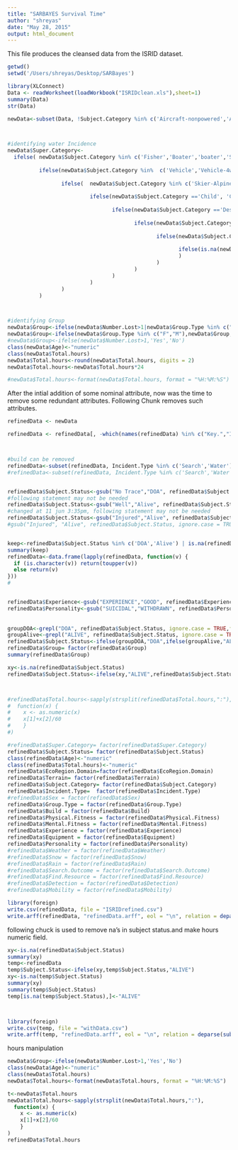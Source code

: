 ```yaml
---
title: "SARBAYES Survival Time"
author: "shreyas"
date: "May 28, 2015"
output: html_document
---
```

This file produces the cleansed data from the ISRID dataset.

```r
getwd()
setwd('/Users/shreyas/Desktop/SARBayes')

library(XLConnect)
Data <- readWorksheet(loadWorkbook("ISRIDclean.xls"),sheet=1)
summary(Data)
str(Data)
```

```r



newData<-subset(Data, !Subject.Category %in% c('Aircraft-nonpowered','Aircraft','Abduction' ) )



#identifying water Incidence
newData$Super.Category<-
  ifelse( newData$Subject.Category %in% c('Fisher','Boater','boater','Swimmer','Diver'), 'Water', 
          
          ifelse(newData$Subject.Category %in%  c('Vehicle','Vehicle-4wd','Motorcycle','Vehicle-Left','Mountain Biker','ATV'), 'Vehicle',
                 
                 ifelse(  newData$Subject.Category %in% c('Skier-Alpine','Snowboarder','Skier-Nordic','Snowmobile','Skier','Snowshoer','Ice Skater'), 'Snow',
                          
                          ifelse(newData$Subject.Category =='Child', 'Child',
                                 
                                 ifelse(newData$Subject.Category =='Despondent', 'Despondent',
                                        
                                        ifelse(newData$Subject.Category %in%  c('Mental Retardation','Autistic','Substance Abuse','Psychotic','Dementia'), 'Other Mental issues',
                                               
                                               ifelse(newData$Subject.Category =='Dementia', 'Dementia', 
                                                      
                                                      ifelse(is.na(newData$Subject.Category) , 'uncategorized', 'outDoor')
                                                      )
                                               )
                                        )
                                 )
                          )
                 )
          )



#identifying Group
newData$Group<-ifelse(newData$Number.Lost>1|newData$Group.Type %in% c("AC","MM","FF","MF"),'Yes','No')
newData$Group<-ifelse(newData$Group.Type %in% c("F","M"),newData$Group,"Yes")
#newData$Group<-ifelse(newData$Number.Lost>1,'Yes','No')
class(newData$Age)<-"numeric"
class(newData$Total.hours)
newData$Total.hours<-round(newData$Total.hours, digits = 2)
newData$Total.hours<-newData$Total.hours*24

#newData$Total.hours<-format(newData$Total.hours, format = "%H:%M:%S")
```



After the intial addition of some nominal attribute, now was the time to remove some redundant attributes. Following Chunk removes such attributes.
```r

refinedData <- newData

refinedData <- refinedData[, -which(names(refinedData) %in% c("Key.","Incident.Date","Data.Source","Key.	","Mission..","City","County","EcoRegion.Division","Population.Density","Subject.Sub.Category","Clothing","Survival.training","Notify.hours","Search.hours","LKP.Type","LKP.Coord...N.S.","LKP.Coord...E.W.","Destination.Coord...N.S.","Destination.Coord...E.W.","Wind..kph.","Investigative.Find","Suspended","Medical","Subject.Found.feature","Found.Secondary","Find.Resource	Detection","Responsivenss","Lost.Strategy","Elevation.Change..ft.","Mobile..hours.","Distance.IPP..km.","Distance.IPP..miles.","Distance.Invest...km.","Distance.Invest...miles.","Track.Offset..m.","Find.Coord..N.S.","Find.Coord..E.W.","Dispersion.Angle..ÃŽ..Ã‚.","Mission.Close","Mission.Cause","Rescue.Method","Total.Air.Hours","Total.Dog.Hours","Total.Personnel","Total.Man.Hours","Total.Cost","Mission.Contact","Mission.Contact..","Comments","Scenario","Subject.Activity","Number.Lost","Search.Outcome","Find.Resource","Detection","Mobility","Subject.Category","Dispersion.Angle..Î..Â.","Sex","Weather","Snow"	,"Rain"))]



#build can be removed
refinedData<-subset(refinedData, Incident.Type %in% c('Search','Water')|is.na(Incident.Type))
#refinedData<-subset(refinedData, Incident.Type %in% c('Search','Water'))


refinedData$Subject.Status<-gsub("No Trace","DOA", refinedData$Subject.Status)
#following statement may not be needed
refinedData$Subject.Status<-gsub("Well","Alive", refinedData$Subject.Status)
#changed at 11 jun 3:35pm, following statement may not be needed
refinedData$Subject.Status<-gsub("Injured","Alive", refinedData$Subject.Status)
#gsub("Injured", "Alive", refinedData$Subject.Status, ignore.case = TRUE, perl = FALSE,fixed = FALSE, useBytes = FALSE)


keep<-refinedData$Subject.Status %in% c('DOA','Alive') | is.na(refinedData$Subject.Status)
summary(keep)
refinedData<-data.frame(lapply(refinedData, function(v) {
  if (is.character(v)) return(toupper(v))
  else return(v)
}))
#


refinedData$Experience<-gsub("EXPERIENCE","GOOD", refinedData$Experience)
refinedData$Personality<-gsub("SUICIDAL","WITHDRAWN", refinedData$Personality)
                              
                              
groupDOA<-grepl("DOA", refinedData$Subject.Status, ignore.case = TRUE,fixed = FALSE, useBytes = FALSE)
groupAlive<-grepl("ALIVE", refinedData$Subject.Status, ignore.case = TRUE,fixed = FALSE, useBytes = FALSE)
refinedData$Subject.Status<-ifelse(groupDOA,"DOA",ifelse(groupAlive,"ALIVE",NA))
refinedData$Group= factor(refinedData$Group)
summary(refinedData$Group)

xy<-is.na(refinedData$Subject.Status)
refinedData$Subject.Status<-ifelse(xy,"ALIVE",refinedData$Subject.Status)



#refinedData$Total.hours<-sapply(strsplit(refinedData$Total.hours,":"),
#  function(x) {
#    x <- as.numeric(x)
#    x[1]+x[2]/60
#    }
#)

#refinedData$Super.Category= factor(refinedData$Super.Category)
refinedData$Subject.Status= factor(refinedData$Subject.Status)
class(refinedData$Age)<-"numeric"
class(refinedData$Total.hours)<-"numeric"
refinedData$EcoRegion.Domain=factor(refinedData$EcoRegion.Domain)
refinedData$Terrain= factor(refinedData$Terrain)
refinedData$Subject.Category= factor(refinedData$Subject.Category)
refinedData$Incident.Type=  factor(refinedData$Incident.Type)
#refinedData$Sex = factor(refinedData$Sex)
refinedData$Group.Type = factor(refinedData$Group.Type)
refinedData$Build = factor(refinedData$Build)
refinedData$Physical.Fitness = factor(refinedData$Physical.Fitness)
refinedData$Mental.Fitness = factor(refinedData$Mental.Fitness)
refinedData$Experience = factor(refinedData$Experience)
refinedData$Equipment = factor(refinedData$Equipment)
refinedData$Personality = factor(refinedData$Personality)
#refinedData$Weather = factor(refinedData$Weather)
#refinedData$Snow = factor(refinedData$Snow)
#refinedData$Rain = factor(refinedData$Rain)
#refinedData$Search.Outcome = factor(refinedData$Search.Outcome)
#refinedData$Find.Resource = factor(refinedData$Find.Resource)
#refinedData$Detection = factor(refinedData$Detection)
#refinedData$Mobility = factor(refinedData$Mobility)

library(foreign)
write.csv(refinedData, file = "ISRIDrefined.csv")
write.arff(refinedData, "refinedData.arff", eol = "\n", relation = deparse(substitute(refinedData)))
```

following chuck is used to remove na's in subject status.and make hours numeric field.

```r
xy<-is.na(refinedData$Subject.Status)
summary(xy)
temp<-refinedData
temp$Subject.Status<-ifelse(xy,temp$Subject.Status,"ALIVE")
xy<-is.na(temp$Subject.Status)
summary(xy)
summary(temp$Subject.Status)
temp[is.na(temp$Subject.Status),]<-"ALIVE"



library(foreign)
write.csv(temp, file = "withData.csv")
write.arff(temp, "refinedData.arff", eol = "\n", relation = deparse(substitute(temp)))

```
hours manipulation
```r
newData$Group<-ifelse(newData$Number.Lost>1,'Yes','No')
class(newData$Age)<-"numeric" 
class(newData$Total.hours)
newData$Total.hours<-format(newData$Total.hours, format = "%H:%M:%S")

t<-newData$Total.hours
newData$Total.hours<-sapply(strsplit(newData$Total.hours,":"),
  function(x) {
    x <- as.numeric(x)
    x[1]+x[2]/60
    }
)
refinedData$Total.hours
```

